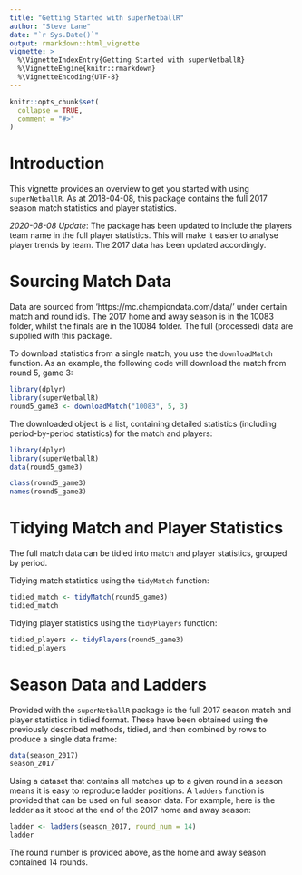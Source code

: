 ```yaml
---
title: "Getting Started with superNetballR"
author: "Steve Lane"
date: "`r Sys.Date()`"
output: rmarkdown::html_vignette
vignette: >
  %\VignetteIndexEntry{Getting Started with superNetballR}
  %\VignetteEngine{knitr::rmarkdown}
  %\VignetteEncoding{UTF-8}
---
```


<!-- Time-stamp: <2018-04-08 10:08:31 (slane)> -->

```r
knitr::opts_chunk$set(
  collapse = TRUE,
  comment = "#>"
)
```

# Introduction

This vignette provides an overview to get you started with using `superNetballR`. As at 2018-04-08, this package contains the full 2017 season match statistics and player statistics.

 *2020-08-08 Update*: The package has been updated to include the players team name in the full player statistics. This will make it easier to analyse player trends by team. The 2017 data has been updated accordingly.

# Sourcing Match Data

Data are sourced from 'https://mc.championdata.com/data/' under certain match and round id's. The 2017 home and away season is in the 10083 folder, whilst the finals are in the 10084 folder. The full (processed) data are supplied with this package.

To download statistics from a single match, you use the `downloadMatch` function. As an example, the following code will download the match from round 5, game 3:

```r
library(dplyr)
library(superNetballR)
round5_game3 <- downloadMatch("10083", 5, 3)

```

The downloaded object is a list, containing detailed statistics (including period-by-period statistics) for the match and players:

```r
library(dplyr)
library(superNetballR)
data(round5_game3)

```

```r
class(round5_game3)
names(round5_game3)

```

# Tidying Match and Player Statistics

The full match data can be tidied into match and player statistics, grouped by period.

Tidying match statistics using the `tidyMatch` function:

```r
tidied_match <- tidyMatch(round5_game3)
tidied_match

```

Tidying player statistics using the `tidyPlayers` function:

```r
tidied_players <- tidyPlayers(round5_game3)
tidied_players

```

# Season Data and Ladders

Provided with the `superNetballR` package is the full 2017 season match and player statistics in tidied format. These have been obtained using the previously described methods, tidied, and then combined by rows to produce a single data frame:

```r
data(season_2017)
season_2017

```

Using a dataset that contains all matches up to a given round in a season means it is easy to reproduce ladder positions. A `ladders` function is provided that can be used on full season data. For example, here is the ladder as it stood at the end of the 2017 home and away season:

```r
ladder <- ladders(season_2017, round_num = 14)
ladder

```

The round number is provided above, as the home and away season contained 14 rounds.
